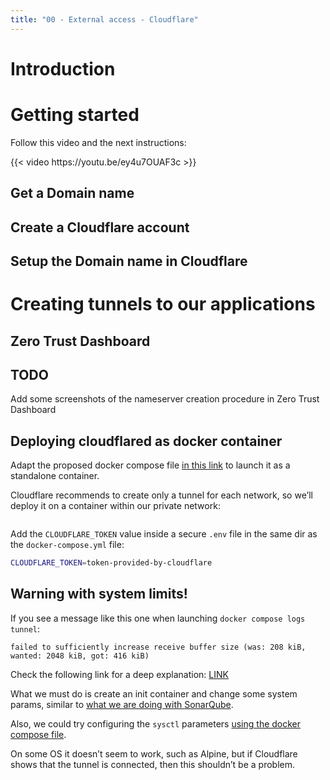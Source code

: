 ```yaml
---
title: "00 - External access - Cloudflare"
---
```

# Introduction
# Getting started
Follow this video and the next instructions:

{{< video https://youtu.be/ey4u7OUAF3c >}}

## Get a Domain name
## Create a Cloudflare account
## Setup the Domain name in Cloudflare

# Creating tunnels to our applications
## Zero Trust Dashboard

:::{.callout-warning}
## TODO
Add some screenshots of the nameserver creation procedure in Zero Trust Dashboard
:::

## Deploying cloudflared as docker container

Adapt the proposed docker compose file [in this link](https://community.cloudflare.com/t/can-i-use-cloudflared-in-a-docker-compose-yml/407168) to launch it as a standalone container.

Cloudflare recommends to create only a tunnel for each network, so we'll deploy it on a container within our private network:

```.yml
```

Add the `CLOUDFLARE_TOKEN` value inside a secure `.env` file in the same dir as the `docker-compose.yml` file:

```.bash
CLOUDFLARE_TOKEN=token-provided-by-cloudflare
```

:::{.callout-warning}
## Warning with system limits!
If you see a message like this one when launching `docker compose logs tunnel`:
```
failed to sufficiently increase receive buffer size (was: 208 kiB, wanted: 2048 kiB, got: 416 kiB)
```
Check the following link for a deep explanation: [LINK](https://github.com/quic-go/quic-go/wiki/UDP-Receive-Buffer-Size)

What we must do is create an init container and change some system params, similar to [what we are doing with SonarQube]().

Also, we could try configuring the `sysctl` parameters [using the docker compose file](https://www.cloudbees.com/blog/adjusting-linux-kernel-parameters-with-docker-compose).

On some OS it doesn't seem to work, such as Alpine, but if Cloudflare shows that the tunnel is connected, then this shouldn't be a problem.
:::

